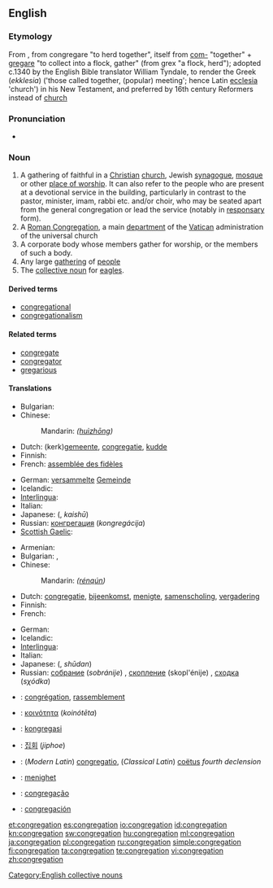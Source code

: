==English==

===Etymology===
From {{etyl|la}} {{term|congregatio|congregātiō|lang=la}}, from congregare "to herd together", itself from [[com-]] "together" + [[gregare]] "to collect into a flock, gather" (from grex "a flock, herd"); adopted c.1340 by the English Bible translator William Tyndale, to render the Greek (''ekklesia'') ('those called together, (popular) meeting'; hence Latin [[ecclesia]] 'church') in his New Testament, and preferred by 16th century Reformers instead of [[church]]

===Pronunciation===
* {{rhymes|eɪʃən}}

===Noun===
{{en-noun}}

# A gathering of faithful in a [[Christian]] [[church]], Jewish [[synagogue]], [[mosque]] or other [[place of worship]].  It can also refer to the people who are present at a devotional service in the building, particularly in contrast to the pastor, minister, imam, rabbi etc. and/or choir, who may be seated apart from the general congregation or lead the service (notably in [[responsary]] form).
# A [[Roman Congregation]], a main [[department]] of the [[Vatican]] administration of the universal church
# A corporate body whose members gather for worship, or the members of such a body.
# Any large [[gathering]] of [[people]]
# The [[collective noun]] for [[eagle|eagles]].

====Derived terms====
* [[congregational]]
* [[congregationalism]]

====Related terms====
* [[congregate]]
* [[congregator]]
* [[gregarious]]

====Translations====
{{trans-top|A religious gathering of people in a place of worship; its ordinary audience}}
* Bulgarian: {{t|bg|паство|n}}
* Chinese:
*: Mandarin: {{zh-ts|會眾|会众}} ''([[huì]][[zhōng]])''
* Dutch: (kerk)[[gemeente]], [[congregatie]], [[kudde]]
* Finnish: {{t+|fi|seurakunta}}
* French: [[assemblée des fidèles]] {{f}}
{{trans-mid}}
* German: [[versammelt]]e [[Gemeinde]] {{f}}
* Icelandic: {{t-|is|söfnuður|m}}
* [[Interlingua]]: {{t-|ia|congregation|xs=Interlingua}}
* Italian: {{t-|it|assemblea}}
* Japanese: {{Jpan|[[会衆]]}} ({{Jpan|[[かいしゅう]]}}, ''kaishū'')
* Russian: [[конгрегация]] (''kongregácija'') {{f}}
* [[Scottish Gaelic]]: {{t|gd|coitheanal|m}}
{{trans-bottom}}

{{trans-top|A large gathering of people}}
* Armenian: {{t-|hy|հավաքույթ|tr=havak’uyt’}}
* Bulgarian: {{t+|bg|сбор|m}},  {{t|bg|струпване}}
* Chinese:
*: Mandarin: {{zh-ts|人群|人群}} ''([[rén]][[qún]])''
* Dutch: [[congregatie]], [[bijeenkomst]], [[menigte]], [[samenscholing]], [[vergadering]]
* Finnish: {{t-|fi|väkijoukko}}
* French: {{t+|fr|assemblée|f}}
{{trans-mid}}
* German: {{t+|de|Versammlung|f}}
* Icelandic: {{t|is|mannsöfnuður|m}}
* [[Interlingua]]: {{t-|ia|congregation|xs=Interlingua}}
* Italian: {{t+|it|congregazione}}
* Japanese: {{Jpan|[[集団]]}} ({{Jpan|[[しゅうだん]]}}, ''shūdan'')
* Russian: [[собрание]] (''sobránije'') {{n}}, [[скопление]] (skopl'énije) {{n}}, [[сходка]] (''sχódka'') {{f}}
{{trans-bottom}}

{{trans-see|Roman Congreation}}

{{checktrans-top}}
* {{ttbc|fr}}: [[congrégation]], [[rassemblement]]
* {{ttbc|el}}: [[κοινότητα]] (''koinótēta'')
* {{ttbc|id}}: [[kongregasi]]
* {{ttbc|ko}}: [[집회]] (''jiphoe'')
{{trans-mid}}
* {{ttbc|la}}: (''Modern Latin'') [[congregatio]], (''Classical Latin'') [[coëtus]] ''fourth declension''
* {{ttbc|no}}: [[menighet]]
* {{ttbc|pt}}: [[congregação]]
* {{ttbc|es}}: [[congregación]]
{{trans-bottom}}

[[Category:English collective nouns]]

[[et:congregation]]
[[es:congregation]]
[[io:congregation]]
[[id:congregation]]
[[kn:congregation]]
[[sw:congregation]]
[[hu:congregation]]
[[ml:congregation]]
[[ja:congregation]]
[[pl:congregation]]
[[ru:congregation]]
[[simple:congregation]]
[[fi:congregation]]
[[ta:congregation]]
[[te:congregation]]
[[vi:congregation]]
[[zh:congregation]]